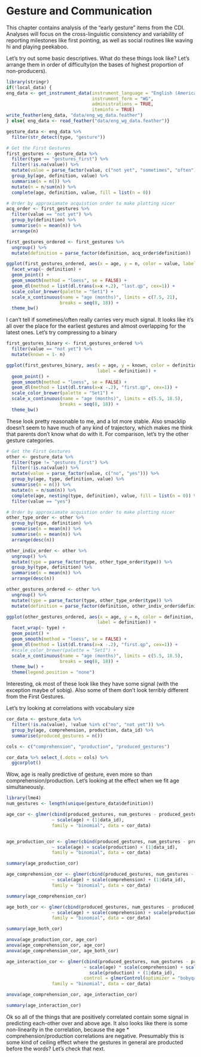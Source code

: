 # Gesture and Communication {#gestures}

This chapter contains analysis of the “early gesture” items from the CDI. Analyses will focus on the cross-linguistic consistency and variability of reporting milestones like first pointing, as well as social routines like waving hi and playing peekaboo.


Let's try out some basic descriptives. What do these things look like? Let's arrange them in order of difficulty(on the bases of highest proportion of non-producers).

```r
library(stringr)
if(!local_data) {
eng_data <- get_instrument_data(instrument_language = "English (American)", 
                                instrument_form = "WG",
                                administrations = TRUE,
                                iteminfo = TRUE)
write_feather(eng_data, "data/eng_wg_data.feather")
} else{ eng_data <- read_feather("data/eng_wg_data.feather")}

gesture_data <- eng_data %>%
  filter(str_detect(type, "gesture"))

# Get the First Gestures
first_gestures <- gesture_data %>% 
  filter(type == "gestures_first") %>%
  filter(!is.na(value)) %>%
  mutate(value = parse_factor(value, c("not yet", "sometimes", "often"))) %>%
  group_by(age, definition, value) %>%
  summarise(n = n()) %>%
  mutate(n = n/sum(n)) %>%
  complete(age, definition, value, fill = list(n = 0)) 

# Order by approxiamate acquistion order to make plotting nicer
acq_order <- first_gestures %>%
  filter(value == "not yet") %>%
  group_by(definition) %>%
  summarise(n = mean(n)) %>%
  arrange(n)

first_gestures_ordered <- first_gestures %>%
  ungroup() %>%
  mutate(definition = parse_factor(definition, acq_order$definition))

ggplot(first_gestures_ordered, aes(x = age, y = n, color = value, label = value)) + 
  facet_wrap(~ definition) + 
  geom_point() + 
  geom_smooth(method = "loess", se = FALSE) +
  geom_dl(method = list(dl.trans(x=x +.2), "last.qp", cex=1)) +
  scale_color_brewer(palette = "Set1") + 
  scale_x_continuous(name = "age (months)", limits = c(7.5, 21),
                    breaks = seq(8, 18)) + 
  theme_bw()

```

I can't tell if sometimes/often really carries very much signal. It looks like it's all over the place for the earliest gestures and almost overlapping for the latest ones. Let's try compressing to a binary

```r
first_gestures_binary <- first_gestures_ordered %>%
  filter(value == "not yet") %>%
  mutate(known = 1- n)

ggplot(first_gestures_binary, aes(x = age, y = known, color = definition, 
                                  label = definition)) + 
  geom_point() + 
  geom_smooth(method = "loess", se = FALSE) +
  geom_dl(method = list(dl.trans(x=x -.2), "first.qp", cex=1)) +
  scale_color_brewer(palette = "Set1") + 
  scale_x_continuous(name = "age (months)", limits = c(5.5, 18.5),
                    breaks = seq(8, 18)) + 
  theme_bw()

```

These look pretty reasonable to me, and a lot more stable. Also smacklip doesn't seem to have much of any kind of trajectory, which makes me think that parents don't know what do with it. For comparison, let's try the other gesture categories.

```r
# Get the First Gestures
other <- gesture_data %>% 
  filter(type != "gestures_first") %>%
  filter(!is.na(value)) %>%
  mutate(value = parse_factor(value, c("no", "yes"))) %>%
  group_by(age, type, definition, value) %>%
  summarise(n = n()) %>%
  mutate(n = n/sum(n)) %>%
  complete(age, nesting(type, definition), value, fill = list(n = 0)) %>%
  filter(value == "yes")

# Order by approxiamate acquistion order to make plotting nicer
other_type_order <- other %>%
  group_by(type, definition) %>%
  summarise(n = mean(n)) %>%
  summarise(n = mean(n)) %>%
  arrange(desc(n))

other_indiv_order <- other %>%
  ungroup() %>%
  mutate(type = parse_factor(type, other_type_order$type)) %>%
  group_by(type, definition) %>%
  summarise(n = mean(n)) %>%
  arrange(desc(n)) 

other_gestures_ordered <- other %>%
  ungroup() %>%
  mutate(type = parse_factor(type, other_type_order$type)) %>%
  mutate(definition = parse_factor(definition, other_indiv_order$definition))

ggplot(other_gestures_ordered, aes(x = age, y = n, color = definition, 
                                  label = definition)) +
  facet_wrap(~ type) + 
  geom_point() + 
  geom_smooth(method = "loess", se = FALSE) +
  geom_dl(method = list(dl.trans(x=x -.2), "first.qp", cex=1)) +
  #scale_color_brewer(palette = "Set1") + 
  scale_x_continuous(name = "age (months)", limits = c(5.5, 18.5),
                    breaks = seq(8, 18)) + 
  theme_bw() + 
  theme(legend.position = "none")
```

Interesting, ok most of these look like they have some signal (with the exception maybe of sobig). Also some of them don't look terribly different from the First Gestures.

Let's try looking at correlations with vocabulary size

```r
cor_data <- gesture_data %>%
  filter(!is.na(value), !value %in% c("no", "not yet")) %>%
  group_by(age, comprehension, production, data_id) %>%
  summarise(produced_gestures = n())

cols <- c("comprehension", "production", "produced_gestures")

cor_data %>% select_(.dots = cols) %>%
  ggcorplot()
```

Wow, age is really predictive of gesture, even more so than comprehension/production. Let's looking at the effect when we fit age simultaneously.

```r
library(lme4)
num_gestures <- length(unique(gesture_data$definition))

age_cor <- glmer(cbind(produced_gestures, num_gestures - produced_gestures) 
                 ~ scale(age) + (1|data_id), 
                 family = "binomial", data = cor_data)


age_production_cor <- glmer(cbind(produced_gestures, num_gestures - produced_gestures) 
                 ~ scale(age) + scale(production) + (1|data_id), 
                 family = "binomial", data = cor_data)

summary(age_production_cor)

age_comprehension_cor <- glmer(cbind(produced_gestures, num_gestures - produced_gestures) 
                 ~ scale(age) + scale(comprehension) + (1|data_id), 
                 family = "binomial", data = cor_data)

summary(age_comprehension_cor)

age_both_cor <- glmer(cbind(produced_gestures, num_gestures - produced_gestures) 
                 ~ scale(age) + scale(comprehension) + scale(production) +  (1|data_id), 
                 family = "binomial", data = cor_data)

summary(age_both_cor)

anova(age_production_cor, age_cor)
anova(age_comprehension_cor, age_cor)
anova(age_comprehension_cor, age_both_cor)

age_interaction_cor <- glmer(cbind(produced_gestures, num_gestures - produced_gestures) 
                             ~ scale(age) * scale(comprehension) + scale(age) * 
                               scale(production) + (1|data_id), 
                             control = glmerControl(optimizer = "bobyqa"), 
                 family = "binomial", data = cor_data)

anova(age_comprehension_cor, age_interaction_cor)

summary(age_interaction_cor)
```

Ok so all of the things that are positively correlated contain some signal in predicting each-other over and above age. It also looks like there is some non-linearity in the correlation, because the age * comprehension/production correlations are negative. Presumably this is some kind of ceiling effect where the gestures in general are producted before the words? Let's check that next.
